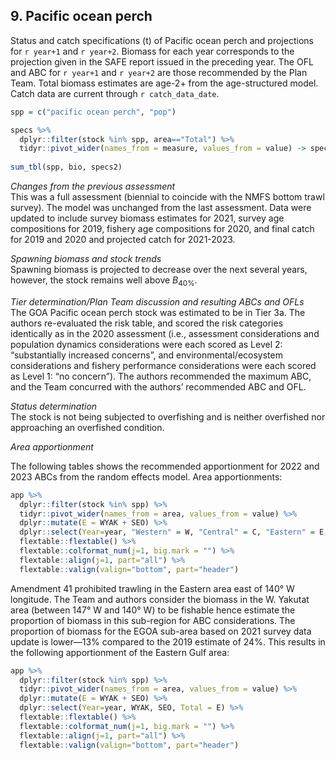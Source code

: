 ## 9. Pacific ocean perch
Status and catch specifications (t) of Pacific ocean perch and projections for `r year+1` and `r year+2`.
Biomass for each year corresponds to the projection given in the SAFE report issued in the preceding year. 
The OFL and ABC for `r year+1` and `r year+2` are those recommended by the Plan Team. 
Total biomass estimates are age-2+ from the age-structured model.
Catch data are current through `r catch_data_date`.

```r
spp = c("pacific ocean perch", "pop")

specs %>% 
  dplyr::filter(stock %in% spp, area=="Total") %>% 
  tidyr::pivot_wider(names_from = measure, values_from = value) -> specs2
  
sum_tbl(spp, bio, specs2)
```

*Changes from the previous assessment*  
This was a full assessment (biennial to coincide with the NMFS bottom trawl survey). 
The model was unchanged from the last assessment. 
Data were updated to include survey biomass estimates for 2021, survey age compositions for 2019, fishery age compositions for 2020, and final catch for 2019 and 2020 and projected catch for 2021-2023.

*Spawning biomass and stock trends*  
Spawning biomass is projected to decrease over the next several years, however, the stock remains well above $B_{40\%}$.

*Tier determination/Plan Team discussion and resulting ABCs and OFLs*  
The GOA Pacific ocean perch stock was estimated to be in Tier 3a. 
The authors re-evaluated the risk table, and scored the risk categories identically as in the 2020 assessment (i.e., assessment considerations and population dynamics considerations were each scored as Level 2: “substantially increased concerns”, and environmental/ecosystem considerations and fishery performance considerations were each scored as Level 1: “no concern”). 
The authors recommended the maximum ABC, and the Team concurred with the authors’ recommended ABC and OFL.

*Status determination*  
The stock is not being subjected to overfishing and is neither overfished nor approaching an overfished condition.

*Area apportionment*  

The following tables shows the recommended apportionment for 2022 and 2023 ABCs from the random effects model.
Area apportionments: 

```r
app %>% 
  dplyr::filter(stock %in% spp) %>% 
  tidyr::pivot_wider(names_from = area, values_from = value) %>% 
  dplyr::mutate(E = WYAK + SEO) %>% 
  dplyr::select(Year=year, "Western" = W, "Central" = C, "Eastern" = E, Total ) %>% 
  flextable::flextable() %>% 
  flextable::colformat_num(j=1, big.mark = "") %>% 
  flextable::align(j=1, part="all") %>% 
  flextable::valign(valign="bottom", part="header")
```

Amendment 41 prohibited trawling in the Eastern area east of 140° W longitude. 
The Team and authors consider the biomass in the W. Yakutat area (between 147° W and 140° W) to be fishable hence estimate the proportion of biomass in this sub-region for ABC considerations. 
The proportion of biomass for the EGOA sub-area based on 2021 survey data update is lower—13% compared to the 2019 estimate of 24%. 
This results in the following apportionment of the Eastern Gulf area:

```r
app %>% 
  dplyr::filter(stock %in% spp) %>% 
  tidyr::pivot_wider(names_from = area, values_from = value) %>% 
  dplyr::mutate(E = WYAK + SEO) %>% 
  dplyr::select(Year=year, WYAK, SEO, Total = E) %>% 
  flextable::flextable() %>% 
  flextable::colformat_num(j=1, big.mark = "") %>% 
  flextable::align(j=1, part="all") %>% 
  flextable::valign(valign="bottom", part="header")
```


